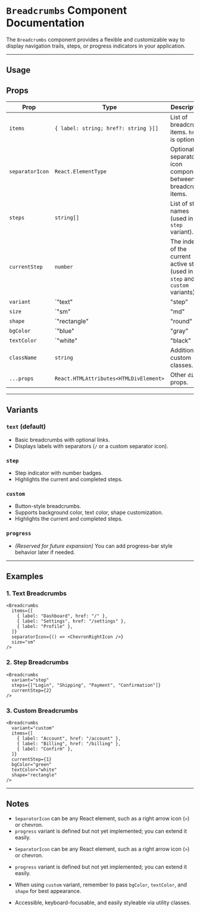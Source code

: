 # **`Breadcrumbs` Component Documentation**

The `Breadcrumbs` component provides a flexible and customizable way to display navigation trails, steps, or progress indicators in your application.

---

## **Usage**


## **Props**

| Prop           | Type                                      | Description                                                   | Default |
| -------------- | ----------------------------------------- | ------------------------------------------------------------- | ------- |
| `items`        | `{ label: string; href?: string }[]`      | List of breadcrumb items. `href` is optional.                 | `[]`    |
| `separatorIcon`| `React.ElementType`                      | Optional separator icon component between breadcrumb items.   | `/`     |
| `steps`        | `string[]`                               | List of step names (used in `step` variant).                  | `[]`    |
| `currentStep`  | `number`                                 | The index of the current active step (used in `step` and `custom` variants). | `0` |
| `variant`      | `"text" | "step" | "progress"`            | Type of breadcrumb display.                                   | `"text"`|
| `size`         | `"sm" | "md" | "lg"`                     | Size of the breadcrumbs.                                      | `"md"`  |
| `shape`        | `"rectangle" | "round" | "pill"`         | Shape of the breadcrumb items (used in `custom` variant).     | `"rectangle"` |
| `bgColor`      | `"blue" | "gray" | "green"`              | Background color for `custom` variant.                       | `"blue"`|
| `textColor`    | `"white" | "black" | "gray"`             | Text color for `custom` variant.                             | `"black"`|
| `className`    | `string`                                 | Additional custom classes.                                    | `-`     |
| `...props`     | `React.HTMLAttributes<HTMLDivElement>`   | Other `div` props.                                            | `-`     |

---

## **Variants**

### **`text` (default)**

- Basic breadcrumbs with optional links.
- Displays labels with separators (`/` or a custom separator icon).

### **`step`**

- Step indicator with number badges.
- Highlights the current and completed steps.

### **`custom`**

- Button-style breadcrumbs.
- Supports background color, text color, shape customization.
- Highlights the current and completed steps.

### **`progress`**

- *(Reserved for future expansion)* You can add progress-bar style behavior later if needed.

---

## **Examples**

### **1. Text Breadcrumbs**

```tsx
<Breadcrumbs
  items={[
    { label: "Dashboard", href: "/" },
    { label: "Settings", href: "/settings" },
    { label: "Profile" },
  ]}
  separatorIcon={() => <ChevronRightIcon />}
  size="sm"
/>
```

### **2. Step Breadcrumbs**

```tsx
<Breadcrumbs
  variant="step"
  steps={["Login", "Shipping", "Payment", "Confirmation"]}
  currentStep={2}
/>
```

### **3. Custom Breadcrumbs**

```tsx
<Breadcrumbs
  variant="custom"
  items={[
    { label: "Account", href: "/account" },
    { label: "Billing", href: "/billing" },
    { label: "Confirm" },
  ]}
  currentStep={1}
  bgColor="green"
  textColor="white"
  shape="rectangle"
/>
```

---

## **Notes**

- `SeparatorIcon` can be any React element, such as a right arrow icon (`>`) or chevron.
- `progress` variant is defined but not yet implemented; you can extend it easily.

* `SeparatorIcon` can be any React element, such as a right arrow icon (`>`) or chevron.

* `progress` variant is defined but not yet implemented; you can extend it easily.

* When using `custom` variant, remember to pass `bgColor`, `textColor`, and `shape` for best appearance.

* Accessible, keyboard-focusable, and easily styleable via utility classes.